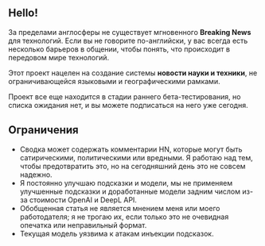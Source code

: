 
<CallToAction />

## Hello!

За пределами англосферы не существует мгновенного **Breaking News** для технологий.
Если вы не говорите по-английски, у вас всегда есть несколько барьеров в общении, чтобы понять, что происходит в передовом мире технологий.


<Callout type="info" emoji="🗞️">

Этот проект нацелен на создание системы **новости науки и техники**, не ограничивающейся языковыми и географическими рамками.

</Callout>

Проект все еще находится в стадии раннего бета-тестирования, но списка ожидания нет, и вы можете подписаться на него уже сегодня.

## Ограничения

- Сводка может содержать комментарии HN, которые могут быть сатирическими, политическими или вредными. Я работаю над тем, чтобы предотвратить это, но на сегодняшний день это не совсем надежно.
- Я постоянно улучшаю подсказки и модели, мы не применяем улучшенные подсказки и доработанные модели задним числом из-за стоимости OpenAI и DeepL API.
- Обобщенная статья не является мнением меня или моего работодателя; я не трогаю их, если только это не очевидная опечатка или неправильный формат.
- Текущая модель уязвима к атакам инъекции подсказок.

